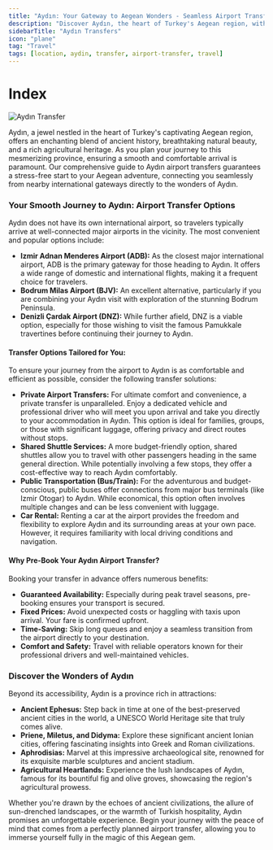 ```yaml
---
title: "Aydın: Your Gateway to Aegean Wonders - Seamless Airport Transfers"
description: "Discover Aydın, the heart of Turkey's Aegean region, with hassle-free airport transfers. Explore ancient ruins, lush landscapes, and vibrant culture, ensuring a smooth start to your journey."
sidebarTitle: "Aydın Transfers"
icon: "plane"
tag: "Travel"
tags: [location, aydin, transfer, airport-transfer, travel]
---
```


# Index

![Aydın Transfer](https://res.cloudinary.com/djzzikcey/image/upload/v1752512813/momtur_uploads/ubsqybqujsdvse4tbw1u.jpg)

Aydın, a jewel nestled in the heart of Turkey's captivating Aegean region, offers an enchanting blend of ancient history, breathtaking natural beauty, and a rich agricultural heritage. As you plan your journey to this mesmerizing province, ensuring a smooth and comfortable arrival is paramount. Our comprehensive guide to Aydın airport transfers guarantees a stress-free start to your Aegean adventure, connecting you seamlessly from nearby international gateways directly to the wonders of Aydın.

### Your Smooth Journey to Aydın: Airport Transfer Options

Aydın does not have its own international airport, so travelers typically arrive at well-connected major airports in the vicinity. The most convenient and popular options include:

*   **Izmir Adnan Menderes Airport (ADB):** As the closest major international airport, ADB is the primary gateway for those heading to Aydın. It offers a wide range of domestic and international flights, making it a frequent choice for travelers.
*   **Bodrum Milas Airport (BJV):** An excellent alternative, particularly if you are combining your Aydın visit with exploration of the stunning Bodrum Peninsula.
*   **Denizli Çardak Airport (DNZ):** While further afield, DNZ is a viable option, especially for those wishing to visit the famous Pamukkale travertines before continuing their journey to Aydın.

#### Transfer Options Tailored for You:

To ensure your journey from the airport to Aydın is as comfortable and efficient as possible, consider the following transfer solutions:

*   **Private Airport Transfers:** For ultimate comfort and convenience, a private transfer is unparalleled. Enjoy a dedicated vehicle and professional driver who will meet you upon arrival and take you directly to your accommodation in Aydın. This option is ideal for families, groups, or those with significant luggage, offering privacy and direct routes without stops.
*   **Shared Shuttle Services:** A more budget-friendly option, shared shuttles allow you to travel with other passengers heading in the same general direction. While potentially involving a few stops, they offer a cost-effective way to reach Aydın comfortably.
*   **Public Transportation (Bus/Train):** For the adventurous and budget-conscious, public buses offer connections from major bus terminals (like Izmir Otogar) to Aydın. While economical, this option often involves multiple changes and can be less convenient with luggage.
*   **Car Rental:** Renting a car at the airport provides the freedom and flexibility to explore Aydın and its surrounding areas at your own pace. However, it requires familiarity with local driving conditions and navigation.

#### Why Pre-Book Your Aydın Airport Transfer?

Booking your transfer in advance offers numerous benefits:

*   **Guaranteed Availability:** Especially during peak travel seasons, pre-booking ensures your transport is secured.
*   **Fixed Prices:** Avoid unexpected costs or haggling with taxis upon arrival. Your fare is confirmed upfront.
*   **Time-Saving:** Skip long queues and enjoy a seamless transition from the airport directly to your destination.
*   **Comfort and Safety:** Travel with reliable operators known for their professional drivers and well-maintained vehicles.

### Discover the Wonders of Aydın

Beyond its accessibility, Aydın is a province rich in attractions:

*   **Ancient Ephesus:** Step back in time at one of the best-preserved ancient cities in the world, a UNESCO World Heritage site that truly comes alive.
*   **Priene, Miletus, and Didyma:** Explore these significant ancient Ionian cities, offering fascinating insights into Greek and Roman civilizations.
*   **Aphrodisias:** Marvel at this impressive archaeological site, renowned for its exquisite marble sculptures and ancient stadium.
*   **Agricultural Heartlands:** Experience the lush landscapes of Aydın, famous for its bountiful fig and olive groves, showcasing the region's agricultural prowess.

Whether you're drawn by the echoes of ancient civilizations, the allure of sun-drenched landscapes, or the warmth of Turkish hospitality, Aydın promises an unforgettable experience. Begin your journey with the peace of mind that comes from a perfectly planned airport transfer, allowing you to immerse yourself fully in the magic of this Aegean gem.